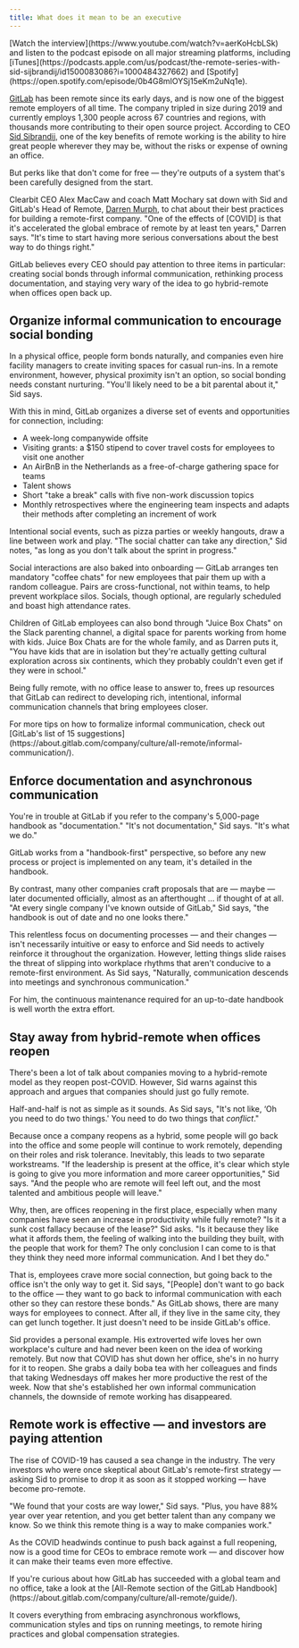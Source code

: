 ```yaml
---
title: What does it mean to be an executive
---
```



<Callout emoji="👀">
[Watch the interview](https://www.youtube.com/watch?v=aerKoHcbLSk) and listen to the podcast episode on all major streaming platforms, including [iTunes](https://podcasts.apple.com/us/podcast/the-remote-series-with-sid-sijbrandij/id1500083086?i=1000484327662) and [Spotify](https://open.spotify.com/episode/0b4G8mIOYSj15eKm2uNq1e).
</Callout>

[GitLab](http://gitlab.com/) has been remote since its early days, and is now one of the biggest remote employers of all time. The company tripled in size during 2019 and currently employs 1,300 people across 67 countries and regions, with thousands more contributing to their open source project. According to CEO [Sid Sibrandij](https://twitter.com/sytses), one of the key benefits of remote working is the ability to hire great people wherever they may be, without the risks or expense of owning an office.

But perks like that don't come for free — they're outputs of a system that's been carefully designed from the start.

Clearbit CEO Alex MacCaw and coach Matt Mochary sat down with Sid and GitLab's Head of Remote, [Darren Murph](https://twitter.com/darrenmurph), to chat about their best practices for building a remote-first company. "One of the effects of [COVID] is that it's accelerated the global embrace of remote by at least ten years," Darren says. "It's time to start having more serious conversations about the best way to do things right."

GitLab believes every CEO should pay attention to three items in particular: creating social bonds through informal communication, rethinking process documentation, and staying very wary of the idea to go hybrid-remote when offices open back up.

## Organize informal communication to encourage social bonding

In a physical office, people form bonds naturally, and companies even hire facility managers to create inviting spaces for casual run-ins. In a remote environment, however, physical proximity isn't an option, so social bonding needs constant nurturing. "You'll likely need to be a bit parental about it," Sid says.

With this in mind, GitLab organizes a diverse set of events and opportunities for connection, including:

- A week-long companywide offsite
- Visiting grants: a $150 stipend to cover travel costs for employees to visit one another
- An AirBnB in the Netherlands as a free-of-charge gathering space for teams
- Talent shows
- Short "take a break" calls with five non-work discussion topics
- Monthly retrospectives where the engineering team inspects and adapts their methods after completing an increment of work

Intentional social events, such as pizza parties or weekly hangouts, draw a line between work and play. "The social chatter can take any direction," Sid notes, "as long as you don't talk about the sprint in progress."

Social interactions are also baked into onboarding — GitLab arranges ten mandatory "coffee chats" for new employees that pair them up with a random colleague. Pairs are cross-functional, not within teams, to help prevent workplace silos. Socials, though optional, are regularly scheduled and boast high attendance rates.

Children of GitLab employees can also bond through "Juice Box Chats" on the Slack parenting channel, a digital space for parents working from home with kids. Juice Box Chats are for the whole family, and as Darren puts it, "You have kids that are in isolation but they're actually getting cultural exploration across six continents, which they probably couldn't even get if they were in school."

Being fully remote, with no office lease to answer to, frees up resources that GitLab can redirect to developing rich, intentional, informal communication channels that bring employees closer.

<Callout emoji="📖">
For more tips on how to formalize informal communication, check out [GitLab's list of 15 suggestions](https://about.gitlab.com/company/culture/all-remote/informal-communication/).
</Callout>

## Enforce documentation and asynchronous communication

You're in trouble at GitLab if you refer to the company's 5,000-page handbook as "documentation." "It's not documentation," Sid says. "It's what we do."

GitLab works from a "handbook-first" perspective, so before any new process or project is implemented on any team, it's detailed in the handbook.

By contrast, many other companies craft proposals that are — maybe — later documented officially, almost as an afterthought … if thought of at all. "At every single company I've known outside of GitLab," Sid says, "the handbook is out of date and no one looks there."

This relentless focus on documenting processes — and their changes — isn't necessarily intuitive or easy to enforce and Sid needs to actively reinforce it throughout the organization. However, letting things slide raises the threat of slipping into workplace rhythms that aren't conducive to a remote-first environment. As Sid says, "Naturally, communication descends into meetings and synchronous communication."

For him, the continuous maintenance required for an up-to-date handbook is well worth the extra effort.

## Stay away from hybrid-remote when offices reopen

There's been a lot of talk about companies moving to a hybrid-remote model as they reopen post-COVID. However, Sid warns against this approach and argues that companies should just go fully remote.

Half-and-half is not as simple as it sounds. As Sid says, "It's not like, ‘Oh you need to do two things.' You need to do two things that *conflict*."

Because once a company reopens as a hybrid, some people will go back into the office and some people will continue to work remotely, depending on their roles and risk tolerance. Inevitably, this leads to two separate workstreams. "If the leadership is present at the office, it's clear which style is going to give you more information and more career opportunities," Sid says. "And the people who are remote will feel left out, and the most talented and ambitious people will leave."

Why, then, are offices reopening in the first place, especially when many companies have seen an increase in productivity while fully remote? "Is it a sunk cost fallacy because of the lease?" Sid asks. "Is it because they like what it affords them, the feeling of walking into the building they built, with the people that work for them? The only conclusion I can come to is that they think they need more informal communication. And I bet they do."

That is, employees crave more social connection, but going back to the office isn't the only way to get it. Sid says, "[People] don't want to go back to the office — they want to go back to informal communication with each other so they can restore these bonds." As GitLab shows, there are many ways for employees to connect. After all, if they live in the same city, they can get lunch together. It just doesn't need to be inside GitLab's office.

Sid provides a personal example. His extroverted wife loves her own workplace's culture and had never been keen on the idea of working remotely. But now that COVID has shut down her office, she's in no hurry for it to reopen. She grabs a daily boba tea with her colleagues and finds that taking Wednesdays off makes her more productive the rest of the week. Now that she's established her own informal communication channels, the downside of remote working has disappeared.

## Remote work is effective — and investors are paying attention

The rise of COVID-19 has caused a sea change in the industry. The very investors who were once skeptical about GitLab's remote-first strategy — asking Sid to promise to drop it as soon as it stopped working — have become pro-remote.

"We found that your costs are way lower," Sid says. "Plus, you have 88% year over year retention, and you get better talent than any company we know. So we think this remote thing is a way to make companies work."

As the COVID headwinds continue to push back against a full reopening, now is a good time for CEOs to embrace remote work — and discover how it can make their teams even more effective.

<Callout emoji="📖">
If you're curious about how GitLab has succeeded with a global team and no office, take a look at the [All-Remote section of the GitLab Handbook](https://about.gitlab.com/company/culture/all-remote/guide/).

It covers everything from embracing asynchronous workflows, communication styles and tips on running meetings, to remote hiring practices and global compensation strategies.
</Callout>

